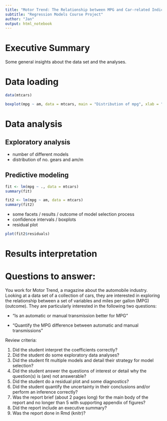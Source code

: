 ```yaml
---
title: "Motor Trend: The Relationship between MPG and Car-related Indicators"
subtitle: "Regression Models Course Project"
author: "Jan"
output: html_notebook
---
```


# Executive Summary
Some general insights about the data set and the analyses.


# Data loading
```r
data(mtcars)

boxplot(mpg ~ am, data = mtcars, main = "Distribution of mpg", xlab = "AM")

```

# Data analysis

## Exploratory analysis
- number of different models
- distribution of no. gears and am/m

## Predictive modeling
```r
fit <- lm(mpg ~ ., data = mtcars)
summary(fit)
```

```r
fit2 <- lm(mpg ~ am, data = mtcars)
summary(fit2)
```


- some facets / results / outcome of model selection process
- confidence intervals / boxplots
- residual plot
```r
plot(fit2$residuals)
```


# Results interpretation



# Questions to answer:
You work for Motor Trend, a magazine about the automobile industry. Looking at a data set of a collection of cars, they are interested in exploring the relationship between a set of variables and miles per gallon (MPG) (outcome). They are particularly interested in the following two questions:

- “Is an automatic or manual transmission better for MPG”

- "Quantify the MPG difference between automatic and manual transmissions"

Review criteria:

1. Did the student interpret the coefficients correctly?
2. Did the student do some exploratory data analyses?
3. Did the student fit multiple models and detail their strategy for model selection?
4. Did the student answer the questions of interest or detail why the question(s) is (are) not answerable?
5. Did the student do a residual plot and some diagnostics?
6. Did the student quantify the uncertainty in their conclusions and/or perform an inference correctly?
7. Was the report brief (about 2 pages long) for the main body of the report and no longer than 5 with supporting appendix of figures?
8. Did the report include an executive summary?
9. Was the report done in Rmd (knitr)?